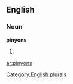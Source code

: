 
==English==

===Noun===
'''pinyons'''

# {{plural of|[[pinyon]]}}

[[Category:English plurals]]

[[ar:pinyons]]